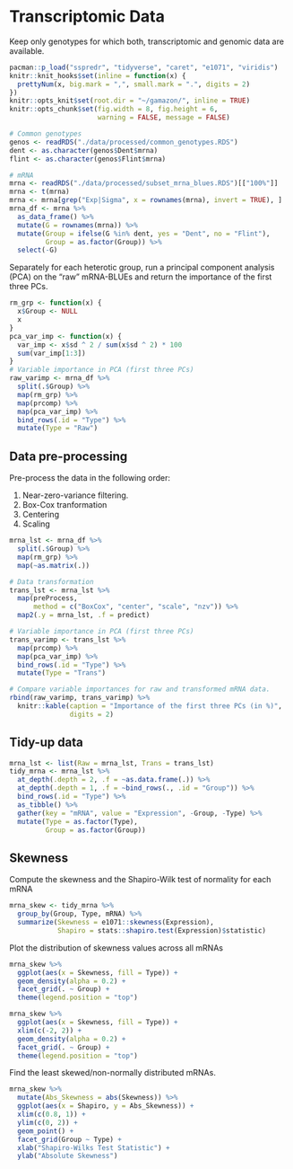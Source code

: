 # Transcriptomic Data
Keep only genotypes for which both, transcriptomic and genomic data are 
available.
```r
pacman::p_load("sspredr", "tidyverse", "caret", "e1071", "viridis")
knitr::knit_hooks$set(inline = function(x) {
  prettyNum(x, big.mark = ",", small.mark = ".", digits = 2)
})
knitr::opts_knit$set(root.dir = "~/gamazon/", inline = TRUE)
knitr::opts_chunk$set(fig.width = 8, fig.height = 6, 
                      warning = FALSE, message = FALSE)
```

```r
# Common genotypes
genos <- readRDS("./data/processed/common_genotypes.RDS")
dent <- as.character(genos$Dent$mrna)
flint <- as.character(genos$Flint$mrna)

# mRNA
mrna <- readRDS("./data/processed/subset_mrna_blues.RDS")[["100%"]]
mrna <- t(mrna)
mrna <- mrna[grep("Exp|Sigma", x = rownames(mrna), invert = TRUE), ]
mrna_df <- mrna %>%
  as_data_frame() %>%
  mutate(G = rownames(mrna)) %>%
  mutate(Group = ifelse(G %in% dent, yes = "Dent", no = "Flint"),
         Group = as.factor(Group)) %>%
  select(-G)
```

Separately for each heterotic group, run a principal component analysis (PCA) on 
the "raw" mRNA-BLUEs and return the importance of the first three PCs.
```r
rm_grp <- function(x) {
  x$Group <- NULL
  x
}
pca_var_imp <- function(x) {
  var_imp <- x$sd ^ 2 / sum(x$sd ^ 2) * 100
  sum(var_imp[1:3])
}
# Variable importance in PCA (first three PCs)
raw_varimp <- mrna_df %>%
  split(.$Group) %>%
  map(rm_grp) %>%
  map(prcomp) %>%
  map(pca_var_imp) %>%
  bind_rows(.id = "Type") %>%
  mutate(Type = "Raw")
```


## Data pre-processing
Pre-process the data in the following order:

1.    Near-zero-variance filtering.
2.    Box-Cox tranformation
3.    Centering
4.    Scaling
```r
mrna_lst <- mrna_df %>% 
  split(.$Group) %>%
  map(rm_grp) %>%
  map(~as.matrix(.))

# Data transformation
trans_lst <- mrna_lst %>%
  map(preProcess,
      method = c("BoxCox", "center", "scale", "nzv")) %>%
  map2(.y = mrna_lst, .f = predict)

# Variable importance in PCA (first three PCs)
trans_varimp <- trans_lst %>%
  map(prcomp) %>%
  map(pca_var_imp) %>%
  bind_rows(.id = "Type") %>%
  mutate(Type = "Trans")

# Compare variable importances for raw and transformed mRNA data.
rbind(raw_varimp, trans_varimp) %>%
  knitr::kable(caption = "Importance of the first three PCs (in %)",
               digits = 2)
```


## Tidy-up data
```r
mrna_lst <- list(Raw = mrna_lst, Trans = trans_lst)
tidy_mrna <- mrna_lst %>% 
  at_depth(.depth = 2, .f = ~as.data.frame(.)) %>%
  at_depth(.depth = 1, .f = ~bind_rows(., .id = "Group")) %>%
  bind_rows(.id = "Type") %>%
  as_tibble() %>%
  gather(key = "mRNA", value = "Expression", -Group, -Type) %>%
  mutate(Type = as.factor(Type),
         Group = as.factor(Group))
```


## Skewness
Compute the skewness and the Shapiro-Wilk test of normality for each mRNA
```r
mrna_skew <- tidy_mrna %>%
  group_by(Group, Type, mRNA) %>%
  summarize(Skewness = e1071::skewness(Expression),
            Shapiro = stats::shapiro.test(Expression)$statistic)
```


Plot the distribution of skewness values across all mRNAs
```r
mrna_skew %>%
  ggplot(aes(x = Skewness, fill = Type)) +
  geom_density(alpha = 0.2) +
  facet_grid(. ~ Group) +
  theme(legend.position = "top")

mrna_skew %>%
  ggplot(aes(x = Skewness, fill = Type)) +
  xlim(c(-2, 2)) +
  geom_density(alpha = 0.2) +
  facet_grid(. ~ Group) +
  theme(legend.position = "top")
```

Find the least skewed/non-normally distributed mRNAs.
```r
mrna_skew %>%
  mutate(Abs_Skewness = abs(Skewness)) %>%
  ggplot(aes(x = Shapiro, y = Abs_Skewness)) +
  xlim(c(0.8, 1)) +
  ylim(c(0, 2)) +
  geom_point() +
  facet_grid(Group ~ Type) +
  xlab("Shapiro-Wilks Test Statistic") +
  ylab("Absolute Skewness")
```
